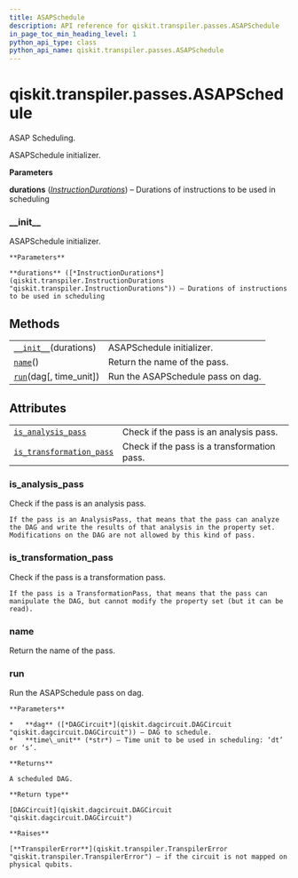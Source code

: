 ```yaml
---
title: ASAPSchedule
description: API reference for qiskit.transpiler.passes.ASAPSchedule
in_page_toc_min_heading_level: 1
python_api_type: class
python_api_name: qiskit.transpiler.passes.ASAPSchedule
---
```


<span id="qiskit-transpiler-passes-asapschedule" />

# qiskit.transpiler.passes.ASAPSchedule

<Class id="qiskit.transpiler.passes.ASAPSchedule" isDedicatedPage={true} github="https://github.com/qiskit/qiskit/tree/stable/0.16/qiskit/transpiler/passes/scheduling/asap.py" signature="ASAPSchedule(*args, **kwargs)" modifiers="class">
  ASAP Scheduling.

  ASAPSchedule initializer.

  **Parameters**

  **durations** ([*InstructionDurations*](qiskit.transpiler.InstructionDurations "qiskit.transpiler.InstructionDurations")) – Durations of instructions to be used in scheduling

  ### \_\_init\_\_

  <Function id="qiskit.transpiler.passes.ASAPSchedule.__init__" signature="__init__(durations)">
    ASAPSchedule initializer.

    **Parameters**

    **durations** ([*InstructionDurations*](qiskit.transpiler.InstructionDurations "qiskit.transpiler.InstructionDurations")) – Durations of instructions to be used in scheduling
  </Function>

  ## Methods

  |                                                                                                                           |                                   |
  | ------------------------------------------------------------------------------------------------------------------------- | --------------------------------- |
  | [`__init__`](#qiskit.transpiler.passes.ASAPSchedule.__init__ "qiskit.transpiler.passes.ASAPSchedule.__init__")(durations) | ASAPSchedule initializer.         |
  | [`name`](#qiskit.transpiler.passes.ASAPSchedule.name "qiskit.transpiler.passes.ASAPSchedule.name")()                      | Return the name of the pass.      |
  | [`run`](#qiskit.transpiler.passes.ASAPSchedule.run "qiskit.transpiler.passes.ASAPSchedule.run")(dag\[, time\_unit])       | Run the ASAPSchedule pass on dag. |

  ## Attributes

  |                                                                                                                                                          |                                             |
  | -------------------------------------------------------------------------------------------------------------------------------------------------------- | ------------------------------------------- |
  | [`is_analysis_pass`](#qiskit.transpiler.passes.ASAPSchedule.is_analysis_pass "qiskit.transpiler.passes.ASAPSchedule.is_analysis_pass")                   | Check if the pass is an analysis pass.      |
  | [`is_transformation_pass`](#qiskit.transpiler.passes.ASAPSchedule.is_transformation_pass "qiskit.transpiler.passes.ASAPSchedule.is_transformation_pass") | Check if the pass is a transformation pass. |

  ### is\_analysis\_pass

  <Function id="qiskit.transpiler.passes.ASAPSchedule.is_analysis_pass" signature="is_analysis_pass" modifiers="property">
    Check if the pass is an analysis pass.

    If the pass is an AnalysisPass, that means that the pass can analyze the DAG and write the results of that analysis in the property set. Modifications on the DAG are not allowed by this kind of pass.
  </Function>

  ### is\_transformation\_pass

  <Function id="qiskit.transpiler.passes.ASAPSchedule.is_transformation_pass" signature="is_transformation_pass" modifiers="property">
    Check if the pass is a transformation pass.

    If the pass is a TransformationPass, that means that the pass can manipulate the DAG, but cannot modify the property set (but it can be read).
  </Function>

  ### name

  <Function id="qiskit.transpiler.passes.ASAPSchedule.name" signature="name()">
    Return the name of the pass.
  </Function>

  ### run

  <Function id="qiskit.transpiler.passes.ASAPSchedule.run" signature="run(dag, time_unit=None)">
    Run the ASAPSchedule pass on dag.

    **Parameters**

    *   **dag** ([*DAGCircuit*](qiskit.dagcircuit.DAGCircuit "qiskit.dagcircuit.DAGCircuit")) – DAG to schedule.
    *   **time\_unit** (*str*) – Time unit to be used in scheduling: ‘dt’ or ‘s’.

    **Returns**

    A scheduled DAG.

    **Return type**

    [DAGCircuit](qiskit.dagcircuit.DAGCircuit "qiskit.dagcircuit.DAGCircuit")

    **Raises**

    [**TranspilerError**](qiskit.transpiler.TranspilerError "qiskit.transpiler.TranspilerError") – if the circuit is not mapped on physical qubits.
  </Function>
</Class>

